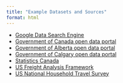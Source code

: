 ```yaml
---
title: "Example Datasets and Sources"
format: html
---
```


- [Google Data Search Engine](https://datasetsearch.research.google.com/)
- [Government of Canada open data portal](https://search.open.canada.ca/opendata/)
- [Government of Alberta open data portal](https://open.alberta.ca/opendata)
- [Government of Calgary open data portal](https://data.calgary.ca/)
- [Statistics Canada](https://www150.statcan.gc.ca/n1/en/type/data)
- [US Freight Analysis Framework](https://ops.fhwa.dot.gov/freight/freight_analysis/faf/)
- [US National Household Travel Survey](https://nhts.ornl.gov/)
